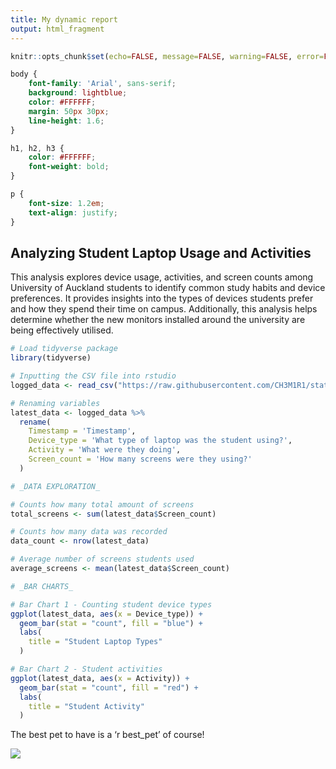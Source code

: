---
title: My dynamic report
output: html_fragment
---

```{r setup, include=FALSE}
knitr::opts_chunk$set(echo=FALSE, message=FALSE, warning=FALSE, error=FALSE)

```

```{css}

body {
    font-family: 'Arial', sans-serif;
    background: lightblue;
    color: #FFFFFF;
    margin: 50px 30px;
    line-height: 1.6;
}

h1, h2, h3 {
    color: #FFFFFF;
    font-weight: bold;
}

p {
    font-size: 1.2em;
    text-align: justify;
}

```

## Analyzing Student Laptop Usage and Activities

This analysis explores device usage, activities, and screen counts among University of Auckland students to identify common study habits and device preferences. It provides insights into the types of devices students prefer and how they spend their time on campus. Additionally, this analysis helps determine whether the new monitors installed around the university are being effectively utilised.

```{r}
# Load tidyverse package
library(tidyverse)

# Inputting the CSV file into rstudio
logged_data <- read_csv("https://raw.githubusercontent.com/CH3M1R1/stats220/refs/heads/main/STATS%20220%20-%20Project%202%20(Responses)%20-%20Form%20responses%201.csv")

# Renaming variables
latest_data <- logged_data %>%
  rename(
    Timestamp = 'Timestamp',
    Device_type = 'What type of laptop was the student using?',
    Activity = 'What were they doing',
    Screen_count = 'How many screens were they using?'
  )

# _DATA EXPLORATION_

# Counts how many total amount of screens 
total_screens <- sum(latest_data$Screen_count)

# Counts how many data was recorded
data_count <- nrow(latest_data)

# Average number of screens students used
average_screens <- mean(latest_data$Screen_count)

# _BAR CHARTS_

# Bar Chart 1 - Counting student device types
ggplot(latest_data, aes(x = Device_type)) +
  geom_bar(stat = "count", fill = "blue") +
  labs(
    title = "Student Laptop Types"
  )

# Bar Chart 2 - Student activities
ggplot(latest_data, aes(x = Activity)) +
  geom_bar(stat = "count", fill = "red") +
  labs(
    title = "Student Activity"
  )

```

The best pet to have is a 'r best_pet' of course!

![](https://c.tenor.com/-qBsG1HwR4oAAAAC/tenor.gif)


